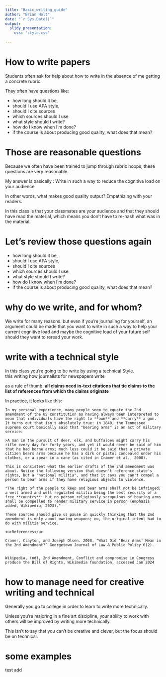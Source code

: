 ```yaml
---
title: "Basic_writing_guide"
author: "Brian Holt"
date: "`r Sys.Date()`"
output: 
  slidy_presentation:
    css: "style.css"
    
---
```

# How to write papers



Students often ask for help about how to write in the absence of me getting a concrete rubric.


They often have questions like:

- how long should it be, 
- should I use APA style,
- should I cite sources
- which sources should I use
- what style should I write?
- how do I know when I'm done?
- if the course is about producing good quality, what does that mean? 


# Those are reasonable questions


Because we often have been trained to jump through rubric hoops, these questions are very reasonable.


My answer is basically : 
Write in such a way  to reduce the cognitive load on your audience

In other words, what makes good quality output? Empathizing with your readers. 


In this class is that your classmates are your audience and that they should have read the material, which means you don't have to re-hash what was in the material.

# Let's review those questions again


- how long should it be, 
- should I use APA style,
- should I cite sources
- which sources should I use
- what style should I write?
- how do I know when I'm done?
- if the course is about producing good quality, what does that mean?

# why do we write, and for whom?

We write for many reasons. but even if you're journaling for yourself, an argument could be made that you want to write in such a way to help your current cognitive load and maybe the cognitive load of your future self should they want to reread your work.

# write with a technical style

In this class you're going to be write by using a technical Style.  
this writing how journalists for newspapers write

as a rule of thumb: **all claims need in-text citations that tie claims to the list of references from which the claims originate**

In practice, it looks like this:


```block

In my personal experience, many people seem to equate the 2nd amendment of the US constitution as having always been interpreted to mean that individuals have the right to **own** and **carry** a gun. It turns out that isn't absolutely true: in 1840, the Tennessee supreme court basically said that "bearing arms" is an act of military service:

>A man in the pursuit of deer, elk, and buffaloes might carry his rifle every day for forty years, and yet it would never be said of him that he had borne arms; much less could it be said that a private citizen bears arms because he has a dirk or pistol concealed under his clothes, or a spear in a cane (as cited in Cramer et al., 2008).

This is consistent what the earlier drafts of the 2nd amendment was about. Notice the following version that doesn't reference state's rights, but a "national militia", and that it says you can't compel a person to bear arms if they have religious objects to violence. 

"The right of the people to keep and bear arms shall not be infringed; a well armed and well regulated militia being the best security of a free **country**: but no person religiously scrupulous of bearing arms shall be compelled to render military service in person (emphasis added, Wikipedia, 2023)."

These sources should give us pause in quickly thinking that the 2nd amendment is only about owning weapons; no, the original intent had to do with militia service. 

<u>References</u>

Cramer, Clayton, and Joseph Olsen. 2008. “What Did ‘Bear Arms’ Mean in the 2nd Amendment?” Georgetown Journal of Law & Public Policy 6(2).


Wikipedia, (nd), 2nd Amendment, Conflict and compromise in Congress produce the Bill of Rights, Wikimedia foundation, accessed Jan 2024
```


# how to manage need for creative writing and technical

Generally you go to college in order to learn to write more technically.  

Unless you're majoring in a fine art discipline, your ability to work with others will be improved by writing more technically.

This isn't to say that you can't be creative and clever, but the focus should be on technical. 


# some examples

test add

